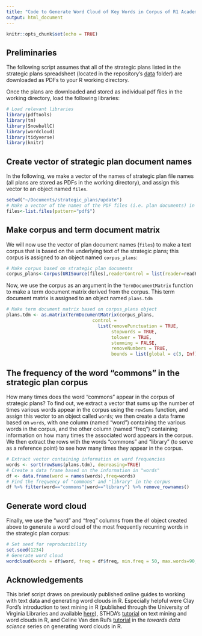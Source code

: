 ```yaml
---
title: "Code to Generate Word Cloud of Key Words in Corpus of R1 Academic Library Strategic Plans"
output: html_document
---
```


```r
knitr::opts_chunk$set(echo = TRUE)
```

## Preliminaries

The following script assumes that all of the strategic plans listed in the strategic plans spreadsheet (located in the repository's [data](https://github.com/aranganath24/clirproject/tree/main/data) folder) are downloaded as PDFs to your R working directory. 

Once the plans are downloaded and stored as individual pdf files in the working directory, load the following libraries: 

```r
# Load relevant libraries
library(pdftools)
library(tm)
library(SnowballC)
library(wordcloud)
library(tidyverse)
library(knitr)
```

## Create vector of strategic plan document names

In the following, we make a vector of the names of strategic plan file names (all plans are stored as PDFs in the working directory), and assign this vector to an object named ```files```.

```r
setwd("~/Documents/strategic_plans/update")
# Make a vector of the names of the PDF files (i.e. plan documents) in working directory
files<-list.files(pattern="pdf$")
```

## Make corpus and term document matrix

We will now use the vector of plan document names (```files```) to make a text corpus that is based on the underlying text of the strategic plans; this corpus is assigned to an object named ```corpus_plans```:

```r
# Make corpus based on strategic plan documents
corpus_plans<-Corpus(URISource(files),readerControl = list(reader=readPDF))
```

Now, we use the corpus as an argument in the ```TermDocumentMatrix``` function to make a term document matrix derived from the corpus. This term document matrix is assigned to an object named ```plans.tdm```

```r
# Make term document matrix based on corpus_plans object
plans.tdm <- as.matrix(TermDocumentMatrix(corpus_plans, 
                                control = 
                                  list(removePunctuation = TRUE,
                                       stopwords = TRUE,
                                       tolower = TRUE,
                                       stemming = FALSE,
                                       removeNumbers = TRUE,
                                       bounds = list(global = c(3, Inf)))))  
```

## The frequency of the word "commons" in the strategic plan corpus

How many times does the word "commons" appear in the corpus of strategic plans? To find out, we extract a vector that sums up the number of times various words appear in the corpus using the ```rowSums``` function, and assign this vector to an object called ```words```; we then create a data frame based on ```words```, with one column (named "word") containing the various words in the corpus, and the other column (named "freq") containing information on how many times the associated word appears in the corpus. We then extract the rows with the words "commons" and "library" (to serve as a reference point) to see how many times they appear in the corpus. 

```r
# Extract vector containing information on word frequencies
words <- sort(rowSums(plans.tdm), decreasing=TRUE)
# Create a data frame based on the information in "words"
df <- data.frame(word = names(words),freq=words)
# Find the frequency of "commons" and "library" in the corpus 
df %>% filter(word=="commons"|word=="library") %>% remove_rownames()
```

## Generate word cloud 

Finally, we use the "word" and "freq" columns from the ```df``` object created above to generate a word cloud of the most frequently recurring words in the strategic plan corpus:

```r
# Set seed for reproducibility
set.seed(1234)
# Generate word cloud
wordcloud(words = df$word, freq = df$freq, min.freq = 50, max.words=90, random.order=FALSE, rot.per=0.35, colors=brewer.pal(8, "Dark2"))
```

## Acknowledgements

This brief script draws on previously published online guides to working with text data and generating word clouds in R. Especially helpful were Clay Ford's introduction to text mining in R (published through the University of Virginia Libraries and available [here](https://data.library.virginia.edu/reading-pdf-files-into-r-for-text-mining/)), STHDA's [tutorial](http://www.sthda.com/english/wiki/text-mining-and-word-cloud-fundamentals-in-r-5-simple-steps-you-should-know) on text mining and word clouds in R, and Celine Van den Rul's [tutorial](https://towardsdatascience.com/create-a-word-cloud-with-r-bde3e7422e8a) in the *towards data science* series on generating word clouds in R.  